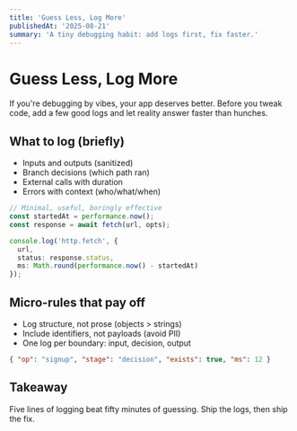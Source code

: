 ```yaml
---
title: 'Guess Less, Log More'
publishedAt: '2025-08-21'
summary: 'A tiny debugging habit: add logs first, fix faster.'
---
```


# Guess Less, Log More

If you're debugging by vibes, your app deserves better. Before you tweak code,
add a few good logs and let reality answer faster than hunches.

## What to log (briefly)

- Inputs and outputs (sanitized)
- Branch decisions (which path ran)
- External calls with duration
- Errors with context (who/what/when)

```ts
// Minimal, useful, boringly effective
const startedAt = performance.now();
const response = await fetch(url, opts);

console.log('http.fetch', {
  url,
  status: response.status,
  ms: Math.round(performance.now() - startedAt)
});
```

## Micro-rules that pay off

- Log structure, not prose (objects > strings)
- Include identifiers, not payloads (avoid PII)
- One log per boundary: input, decision, output

```json
{ "op": "signup", "stage": "decision", "exists": true, "ms": 12 }
```

## Takeaway

Five lines of logging beat fifty minutes of guessing. Ship the logs, then ship
the fix.
